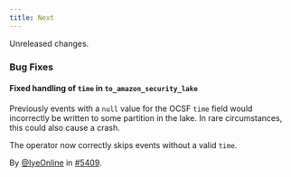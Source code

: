```yaml
---
title: Next
---
```


Unreleased changes.

### Bug Fixes

#### Fixed handling of `time` in `to_amazon_security_lake`

Previously events with a `null` value for the OCSF `time` field would
incorrectly be written to some partition in the lake. In rare circumstances,
this could also cause a crash.

The operator now correctly skips events without a valid `time`.

By [@IyeOnline](https://github.com/IyeOnline) in [#5409](https://github.com/tenzir/tenzir/pull/5409).
